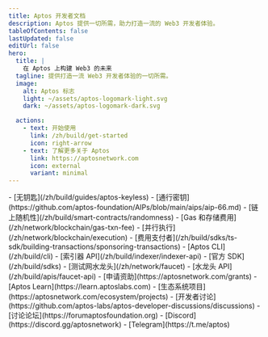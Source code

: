 ```yaml
---
title: Aptos 开发者文档
description: Aptos 提供一切所需，助力打造一流的 Web3 开发者体验。
tableOfContents: false
lastUpdated: false
editUrl: false
hero:
  title: |
    在 Aptos 上构建 Web3 的未来
  tagline: 提供打造一流 Web3 开发者体验的一切所需。
  image:
    alt: Aptos 标志
    light: ~/assets/aptos-logomark-light.svg
    dark: ~/assets/aptos-logomark-dark.svg

  actions:
    - text: 开始使用
      link: /zh/build/get-started
      icon: right-arrow
    - text: 了解更多关于 Aptos
      link: https://aptosnetwork.com
      icon: external
      variant: minimal
---
```



<CardGrid>
  <ListCard title="功能" iconName="lightning">
    - [无钥匙](/zh/build/guides/aptos-keyless)
    - [通行密钥](https://github.com/aptos-foundation/AIPs/blob/main/aips/aip-66.md)
    - [链上随机性](/zh/build/smart-contracts/randomness)
    - [Gas 和存储费用](/zh/network/blockchain/gas-txn-fee)
    - [并行执行](/zh/network/blockchain/execution)
    - [费用支付者](/zh/build/sdks/ts-sdk/building-transactions/sponsoring-transactions)
  </ListCard>

  <ListCard title="工具" iconName="terminal">
    - [Aptos CLI](/zh/build/cli)
    - [索引器 API](/zh/build/indexer/indexer-api)
    - [官方 SDK](/zh/build/sdks)
    - [测试网水龙头](/zh/network/faucet)
    - [水龙头 API](/zh/build/apis/faucet-api)
  </ListCard>

  <ListCard title="资源" iconName="file-text">
    - [申请资助](https://aptosnetwork.com/grants)
    - [Aptos Learn](https://learn.aptoslabs.com)
    - [生态系统项目](https://aptosnetwork.com/ecosystem/projects)
  </ListCard>

  <ListCard title="联系" iconName="globe-simple">
    - [开发者讨论](https://github.com/aptos-labs/aptos-developer-discussions/discussions)
    - [讨论论坛](https://forumaptosfoundation.org)
    - [Discord](https://discord.gg/aptosnetwork)
    - [Telegram](https://t.me/aptos)
  </ListCard>
</CardGrid>
